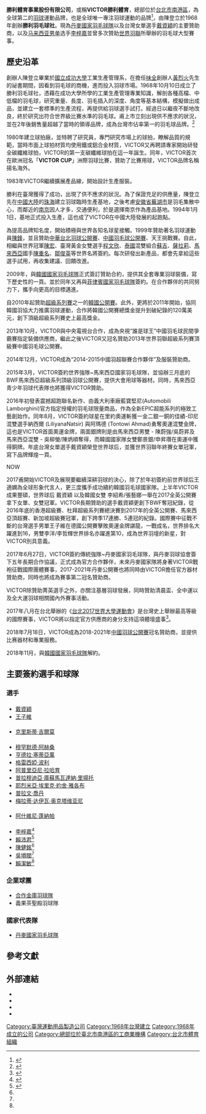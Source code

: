 {{review}}
{{noteTA|G1=Badminton}}
{{Infobox Company
| company_name  = 勝利體育事業股份有限公司
| company_name_en= Victor Rackets Industrial Corp.
| company_logo  = 
| trading_name  = VICTOR 勝利體育
| company_type  = 私人
| foundation    = 1968年
| location      = {{ROC}}[[台北市|台北市]][[南港區|南港區]]南港路三段67巷3號2樓之2
| founder       = 陳登立
| key_people    = 陳登立（董事長）<br>陳庶榮（總經理）
| industry      = 運動用品製造業
| num_employees = 
| products      = 羽球運動相關產品
| revenue       = 
| net_income    = 
| homepage      = [http://www.victorsport.com.tw/index.html www.victorsport.com.tw/]
}}
'''勝利體育事業股份有限公司'''，或稱'''VICTOR勝利體育'''，總部位於[[台北市|台北市]][[南港區|南港區]]，為全球第二的[[羽球|羽球]]運動品牌，也是全球唯一專注羽球運動的品牌<ref>{{zh-tw}}{{cite news|title=VICTOR 5年拼當羽球一哥|url=http://www.victorsport.com.tw/news/2018|publisher=工商時報|date=2013-04-11|accessdate=2018-06-17|archive-date=2019-07-21|archive-url=https://web.archive.org/web/20190721202004/http://www.victorsport.com.tw/news/2018|dead-url=no}}</ref>，由陳登立於1968年創辦'''勝利羽毛球社'''。現為[[丹麥國家羽毛球隊|丹麥國家羽毛球隊]]以及台灣女單選手[[戴資穎|戴資穎]]的主要贊助商，以及[[马来西亚|马来西亚]][[男单|男单]]选手[[李梓嘉|李梓嘉]]並曾多次贊助[[世界羽聯|世界羽聯]]所舉辦的羽毛球大型賽事。

==歷史沿革==
{{Refimprove section|time=2017-05-17T05:09:27+00:00}}
創辦人陳登立畢業於[[國立成功大學|國立成功大學]]工業生產管理系，在擔任[[味全|味全]]創辦人[[黃烈火|黃烈火]]先生的祕書期間，因看到羽毛球的商機，進而投入羽球市場。1968年10月10日成立了勝利羽毛球社，憑藉在成功大學所學的工業生產管理專業知識，解剖各種高檔、中低檔的羽毛球，研究重量、長度、羽毛插入的深度、角度等基本結構，模擬做出成品，並建立一套標準的生產流程，再提供給羽球選手試打。經過日以繼夜不斷地改良，終於研究出符合世界級比賽水準的羽毛球。甫上市立刻出現供不應求的狀況，並在2年後銷售量超越了當時的領導品牌，成為台灣市佔率第一的羽毛球品牌。<ref name="VICTOR">{{Cite web |url=http://www.victorsport.com.tw/about_153.html |title=關於勝利：品牌故事 |access-date=2014-01-16 |archive-date=2016-12-22 |archive-url=https://web.archive.org/web/20161222123241/http://www.victorsport.com.tw/about_153.html |dead-url=no }}</ref>

1980年建立球拍廠，並特聘了研究員，專門研究市場上的球拍，瞭解品質的規範，當時市面上球拍材質均使用鐵或鋁合金材質，VICTOR又再聘請專家開始研發全碳纖維球拍，VICTOR的第一支碳纖維球拍在這一年誕生。同年，VICTOR首次在歐洲冠名「'''VICTOR CUP'''」洲際羽球比賽，贊助了比賽用球，VICTOR品牌名稱揚名海外{{R|VICTOR}}。

1983年VICTOR繼續擴展產品線，開始設計生產服裝{{R|VICTOR}}。

勝利在臺灣獲得了成功，出現了供不應求的狀況。為了保證充足的供應量，陳登立先在[[中國大陸|中國大陸]]的[[珠海|珠海]]建立羽球臨時生產基地，之後考慮[[安徽省|安徽省]][[蕪湖市|蕪湖市]]是羽毛集散中心，而鄰近的[[南京|南京]]因人才多，交通便利，於是選擇南京作為產品基地。1994年1月1日，基地正式投入生產，這也成了VICTOR在中國大陸發展的起跑點{{R|VICTOR}}。

為提高品牌知名度，開始積極與世界各知名球星接觸。1999年贊助著名羽球運動員[[陳鋒|陳鋒]]，並且贊助[[中華台北羽球公開賽|中華台北羽球公開賽]]、[[中國羽毛球公開賽|中國羽毛球公開賽]]、天王挑戰賽。{{R|VICTOR}}自此，相繼與世界冠軍[[陈宏_(羽毛球运动员)|陳宏]]、臺灣黃金女雙選手[[程文欣|程文欣]]、[[泰國|泰國]]混雙組合[[戍革·普拉帕卡莫|蘇吉]]、[[莎拉麗·桑松卡姆|薩拉莉]]、[[馬來西亞|馬來西亞]]國手[[陳重名|陳重名]]、[[鄒俊英|鄒俊英]]等世界名將簽約。每次研發出新產品，都會先拿給這些選手試用，再收集建議、回饋改進{{R|VICTOR}}。

2009年，與[[韓國國家羽毛球隊|韓國國家羽毛球隊]]正式簽訂贊助合約，提供其全套專業羽球裝備，寫下歷史性的一頁。並於同年又再與[[菲律賓國家羽毛球隊|菲律賓國家羽毛球隊]]簽約。在合作夥伴的共同努力下，攜手向更高的目標邁進{{R|VICTOR}}。

自2010年起贊助[[世界羽聯超級系列賽|超級系列賽]]之一的[[韓國羽毛球公開賽|韓國公開賽]]。此外，更將於2011年開始，協同韓國羽協大力推廣羽球運動，合作將韓國公開賽總獎金提升到破紀錄的120萬美元，創下頂級超級系列賽史上最高獎金{{R|VICTOR}}。

2013年10月，VICTOR與中央電視台合作，成為央視“誰是球王”中國羽毛球民間爭霸賽指定裝備供應商，繼此之後VICTOR又冠名贊助2013年世界羽聯超級系列賽頂級賽中國羽毛球公開賽。

2014年12月，VICTOR成為“2014-2015中國羽超聯賽合作夥伴”及服裝贊助商。

2015年3月，VICTOR簽約世界強隊~馬來西亞國家羽毛球隊，並協辦三月底的BWF馬來西亞超級系列頂級羽球公開賽，提供大會用球等器材。同時，馬來西亞青少年羽球代表隊也將獲得VICTOR贊助。             

2016年初發表震撼超跑聯名新作、由義大利車廠藍寶堅尼(Automobili Lamborghini)官方指定授權的羽毛球限量商品，作為全新EPIC超能系列的極致工藝創始作。同年8月，VICTOR簽約球星在里約奧運斬獲一金二銀一銅的佳績-印尼混雙選手納西爾 (LiliyanaNatsir) 與阿瑪德 (Tontowi Ahmad)勇奪奧運混雙金牌，這也是VICTOR首面奧運金牌，兩面銀牌則是由馬來西亞男雙 - 陳蔚強/吳蔚昇及馬來西亞混雙 - 吳柳螢/陳炳順奪得，而韓國國家隊女雙鄭景銀/申昇瓚在奧運中獲得銅牌。年底台灣女單選手戴資穎榮登世界球后，並獲世界羽聯年終賽女單冠軍，寫下品牌輝煌一頁。      

NOW

2017甫開始VICTOR及展現要繼續深耕羽球的決心，除了於年初簽約前世界球后王適嫻為全球形象代言人，更三度攜手成功續約韓國羽毛球國家隊。上半年VICTOR成果豐碩，世界球后 戴資穎 以及韓國女雙 李紹希/張藝娜一舉在2017全英公開賽拿下女單、女雙冠軍。VICTOR長期贊助的選手戴資穎更創下BWF奪冠紀錄，從2016年底的香港超級賽、杜拜超級系列賽總決賽到2017年的全英公開賽、馬來西亞頂超賽、新加坡超級賽冠軍，創下跨季17連勝、5連冠的紀錄。國際賽中征戰不斷的台灣選手男單王子維在德國公開賽擊敗奧運金牌諶龍，一戰成名，世界排名大躍進到16，男雙李洋/李哲輝世界排名亦躍進第10，成為世界羽壇的新星，對VICTOR別具意義。

2017年6月27日，VICTOR簽約傳統強隊~丹麥國家羽毛球隊，與丹麥羽球協會簽下五年長期合作協議，正式成為官方合作夥伴，未來丹麥國家隊將身著VICTOR戰袍征戰國際團體賽事，2017-2021年丹麥公開賽也將同時由VICTOR擔任官方器材贊助商，同時也將成為賽事第二冠名贊助商。

VICTOR除贊助菁英選手之外，亦關注基層羽球發展，同時贊助清晨盃、全中運以及全大運羽球相關國內外賽事活動。

2017年八月在台北舉辦的《[[2017年夏季世界大學運動會|台北2017世界大學運動會]]》是台灣史上舉辦最高等級的國際賽事，VICTOR將以指定官方供應商的身分支持這項體壇盛事<ref>{{Cite web|url=https://2017.taipei/home/detail/content/B6947CC8-C232-42E5-8ADF-2F9540366A08|title=017臺北世大運贊助商及合作夥伴|accessdate=2018-06-15|last=|work=|language=zh-tw|archive-date=2020-04-19|archive-url=https://web.archive.org/web/20200419071613/https://2017.taipei/home/detail/content/B6947CC8-C232-42E5-8ADF-2F9540366A08|dead-url=yes}}</ref>。

2018年7月18日，VICTOR成為2018-2021年[[中國羽球公開賽|中國羽球公開賽]]冠名贊助商，並提供比赛器材和專業服務。

2018年11月，與[[韓國國家羽毛球隊|韓國國家羽毛球隊]]解約。

==主要簽約選手和球隊==
{{Unreferenced section|time=2017-05-17T05:10:03+00:00}}
===選手===
===={{ROC}}====
*[[戴資穎|戴資穎]]
*[[王子維|王子維]]

===={{SCO}}====
*[[克里斯蒂·吉爾莫|克里斯蒂·吉爾莫]]
===={{IDN}}====
*[[穆罕默德·阿赫桑|穆罕默德·阿赫桑]]
*[[亨德拉·塞蒂亞萬|亨德拉·塞蒂亞萬]]
*[[格雷西婭·波利|格雷西婭·波利]]
*[[阿普里亞尼·拉哈育|阿普里亞尼·拉哈育]]
*[[普拉穆迪亞·庫蘇馬瓦達納·里揚托|普拉穆迪亞·庫蘇馬瓦達納·里揚托]]
*[[耶烈米亞·埃里克·約舍·雅各布|耶烈米亞·埃里克·約舍·雅各布]]
*[[普拉文·喬丹|普拉文·喬丹]]
*[[梅拉蒂·达伊瓦·奥克塔维亚尼|梅拉蒂·达伊瓦·奥克塔维亚尼]]

===={{IND}}====
*[[阿什維尼·蓬納帕|阿什維尼·蓬納帕]]

===={{MAS}}====
*[[李梓嘉|李梓嘉]]<ref>{{cite web|url=https://www.sinchew.com.my/20220224/%E5%AE%98%E6%96%B9%E5%AE%A3%E5%B8%83%EF%BC%81%E6%9D%8E%E6%A2%93%E5%98%89%E7%AD%BE%E7%BA%A6victor/|title=官方宣布！李梓嘉签约VICTOR|work=星洲日報|date=2022-02-24|accessdate=2022-03-22|archivedate=2022-02-24|archive-url=http://web.archive.org/web/20220224061941/https://www.sinchew.com.my/20220224/%E5%AE%98%E6%96%B9%E5%AE%A3%E5%B8%83%EF%BC%81%E6%9D%8E%E6%A2%93%E5%98%89%E7%AD%BE%E7%BA%A6victor/|dead-url=no}}</ref>
*[[賴沛君|賴沛君]]<ref name="Sponsor">{{cite web|url=https://www.chinapress.com.my/20210410/%E8%83%9C%E5%88%A9%E4%BD%93%E8%82%B2%E6%96%BD%E6%8F%B4%E6%89%8B-%E9%93%AD%E5%90%9B-%E9%98%80%E6%95%8F%E8%8E%B7%E8%B5%9E%E5%8A%A9/|title=胜利体育施援手铭君阀敏获赞助|work=中國報|date=2021-04-10|accessdate=2022-04-28|archivedate=2021-11-19|archive-url=http://web.archive.org/web/20211119080620/https://www.chinapress.com.my/20210410/%E8%83%9C%E5%88%A9%E4%BD%93%E8%82%B2%E6%96%BD%E6%8F%B4%E6%89%8B-%E9%93%AD%E5%90%9B-%E9%98%80%E6%95%8F%E8%8E%B7%E8%B5%9E%E5%8A%A9/|dead-url=no}}</ref>
*[[陳健銘|陳健銘]]<ref name="Sponsor"/>
*[[吳塤閥|吳塤閥]]<ref name="Sponsor"/>
*[[賴潔敏|賴潔敏]]<ref name="Sponsor"/>

===企業球團===
*[[合作金庫羽球隊|合作金庫羽球隊]]
*義果茶聖殿羽球隊

===國家代表隊===
*[[丹麥國家羽毛球隊|丹麥國家羽毛球隊]]

==參考文獻==
<references/>
==外部連結==
* {{official website|http://www.victorsport.com.tw/index.html|name=台灣官方網站}}
* {{facebook page|VICTORSPORT.TAIWAN}}
* {{instagram|victorsport_taiwan}}
* {{youtube|user=thevictorfan}}

{{體育用品品牌}}
{{Portal bar|台灣|體育|企業}}

[[Category:臺灣運動用品製造公司|Category:臺灣運動用品製造公司]]
[[Category:1968年台灣建立|Category:1968年台灣建立]]
[[Category:1968年成立的公司|Category:1968年成立的公司]]
[[Category:總部位於臺北市南港區的工商業機構|Category:總部位於臺北市南港區的工商業機構]]
[[Category:台北市體育組織|Category:台北市體育組織]]